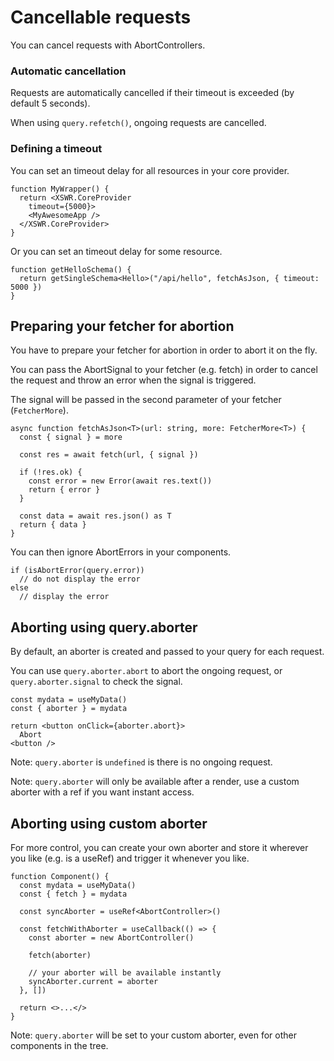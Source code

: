 # Cancellable requests

You can cancel requests with AbortControllers.

### Automatic cancellation

Requests are automatically cancelled if their timeout is exceeded (by default 5 seconds).

When using `query.refetch()`, ongoing requests are cancelled.

### Defining a timeout 

You can set an timeout delay for all resources in your core provider.

```tsx
function MyWrapper() {
  return <XSWR.CoreProvider
    timeout={5000}>
    <MyAwesomeApp />
  </XSWR.CoreProvider>
}
```

Or you can set an timeout delay for some resource.

```tsx
function getHelloSchema() {
  return getSingleSchema<Hello>("/api/hello", fetchAsJson, { timeout: 5000 })
}
```

## Preparing your fetcher for abortion

You have to prepare your fetcher for abortion in order to abort it on the fly.

You can pass the AbortSignal to your fetcher (e.g. fetch) in order to cancel the request and throw an error when the signal is triggered.

The signal will be passed in the second parameter of your fetcher (`FetcherMore`).

```tsx
async function fetchAsJson<T>(url: string, more: FetcherMore<T>) {
  const { signal } = more

  const res = await fetch(url, { signal })

  if (!res.ok) {
    const error = new Error(await res.text())
    return { error }
  }

  const data = await res.json() as T
  return { data }
}
```

You can then ignore AbortErrors in your components.

```tsx
if (isAbortError(query.error))
  // do not display the error
else
  // display the error
```

## Aborting using query.aborter

By default, an aborter is created and passed to your query for each request.

You can use `query.aborter.abort` to abort the ongoing request, or `query.aborter.signal` to check the signal.

```tsx
const mydata = useMyData()
const { aborter } = mydata

return <button onClick={aborter.abort}>
  Abort
<button />
```

Note: `query.aborter` is `undefined` is there is no ongoing request.

Note: `query.aborter` will only be available after a render, use a custom aborter with a ref if you want instant access.

## Aborting using custom aborter

For more control, you can create your own aborter and store it wherever you like (e.g. is a useRef) and trigger it whenever you like.

```tsx
function Component() {
  const mydata = useMyData()
  const { fetch } = mydata

  const syncAborter = useRef<AbortController>()

  const fetchWithAborter = useCallback(() => {
    const aborter = new AbortController()

    fetch(aborter)

    // your aborter will be available instantly
    syncAborter.current = aborter
  }, [])

  return <>...</>
}
```

Note: `query.aborter` will be set to your custom aborter, even for other components in the tree.